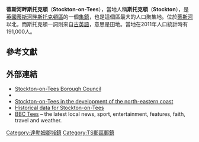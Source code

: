{{NoteTA
|G1=UK_Places
|T=zh-cn:蒂斯河畔斯托克頓;zh-hk:史篤頓;zh-tw:蒂斯河畔斯托克頓
|1=zh-cn:蒂斯河畔斯托克頓;zh-hk:史篤頓;zh-tw:蒂斯河畔斯托克頓
}}
{{Infobox UK place
| country =英格蘭
| official_name =Stockton-on-Tees
| population =83,490
| population_ref =(2009)<ref>{{cite web |url=http://www.teesvalleyunlimited.gov.uk/information-forecasting/documents/place/ward%20data.xls |title=www. teesvalleyunlimited.gov. uk/ |accessdate=8 November 2011 |deadurl=yes |archiveurl=https://web.archive.org/web/20110721122211/http://www.teesvalleyunlimited.gov.uk/information-forecasting/documents/place/ward%20data.xls |archivedate=2011-07-21}}</ref>
| unitary_england =[[蒂斯河畔斯托克頓區|蒂斯河畔斯托克頓區]]
| region =東北英格蘭
| lieutenancy_england =[[達勒姆郡|達勒姆郡]]
| constituency_westminster =[[北斯托克頓_(英國國會選區)|北斯托克頓]]
| constituency_westminster1=[[北斯托克頓_(英國國會選區)|北斯托克頓]]
| post_town =STOCKTON-ON-TEES
| postcode_district =TS16 – TS21
| postcode_area =TS
| dial_code =01642
| os_grid_reference =NZ440200
| london_distance =252.5m
| latitude =54.57
| longitude =-1.32
| static_image = [[File:Town_Hall_and_Shambles_Market_Hall,_Stockton_on_Tees.jpg|280px]]
| static_image_caption = 蒂斯河畔斯托克頓鎮中心
}}
'''蒂斯河畔斯托克頓'''（'''Stockton-on-Tees'''），當地人稱'''斯托克頓'''（'''Stockton'''），是[[英國|英國]][[蒂斯河畔斯托克頓區|蒂斯河畔斯托克頓區]]的一個[[集鎮|集鎮]]，也是這個區最大的人口聚集地。位於[[蒂斯河|蒂斯河]]以北，而斯托克頓一詞則來自[[古英語|古英語]]，意思是田地。當地在2011年人口統計時有191,000人。

== 參考文獻==
{{reflist}}

== 外部連結 ==
* [http://www.stockton.gov.uk Stockton-on-Tees Borough Council]
* {{dmoz|Regional/Europe/United_Kingdom/England/Cleveland/Stockton-on-Tees}}
* [https://web.archive.org/web/20120305014636/http://www.northeastengland.talktalk.net/Stockton.htm Stockton-on-Tees in the development of the north-eastern coast]
* [http://www.visionofbritain.org.uk/place/place_page.jsp?p_id=867 Historical data for Stockton-on-Tees]
* [http://www.bbc.co.uk/tees/ BBC Tees] – the latest local news, sport, entertainment, features, faith, travel and weather.
{{DEFAULTSORT:Stockton-On-Tees}}
[[Category:達勒姆郡城鎮|Category:達勒姆郡城鎮]]
[[Category:TS郵區郵鎮|Category:TS郵區郵鎮]]